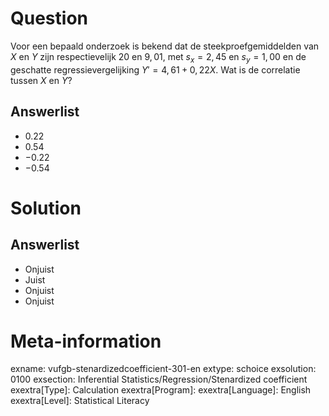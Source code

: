 Question
========
  
Voor een bepaald onderzoek is bekend dat de steekproefgemiddelden van $X$ en $Y$ zijn respectievelijk $20$ en $9,01$, met $s_{x} = 2,45$ en $s_{y} = 1,00$ en de geschatte regressievergelijking $Y' = 4,61+0,22X$. Wat is de correlatie tussen $X$ en $Y$?

  
Answerlist
----------
* $0.22$
* $0.54$
* $-0.22$
* $-0.54$

Solution
========

Answerlist
----------
* Onjuist
* Juist
* Onjuist
* Onjuist

Meta-information
================
exname: vufgb-stenardizedcoefficient-301-en
extype: schoice
exsolution: 0100
exsection: Inferential Statistics/Regression/Stenardized coefficient
exextra[Type]: Calculation
exextra[Program]: 
exextra[Language]: English
exextra[Level]: Statistical Literacy
